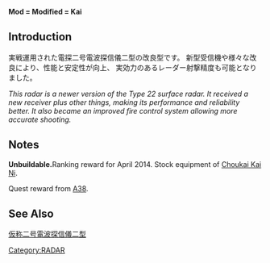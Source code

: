 {{Template:Equipmentinfo
|name = Type 22 Surface RADAR Kai 4
|id = 88
|japanesename = 22号対水上電探改四
|icon = {{Radar}}
|type = Small Radar
|effect = {{Hit}}+8, {{LOS}}+5, {{ASW}}+2
|scrap = {{Steel}}16, {{Bauxite}}16
|image = <gallery type="slideshow" widths="360px" position="center" hideaddbutton="true">
Equipment88-1.png
Equipment88-2.png
Equipment88-3.png
Equipment88-4.png
</gallery>
|DD = lime
|LC = lime
|CL = lime
|CLT = lime
|CA = lime
|CAV = lime
|BB = lime
|BBV = lime
|FASTBB = lime
|AV = lime
|CVL = lime
|CV = lime
|AS = lime
|AR = lime}}

'''Mod = Modified = Kai'''
==Introduction==
実戦運用された電探二号電波探信儀二型の改良型です。
新型受信機や様々な改良により、性能と安定性が向上、
実効力のあるレーダー射撃精度も可能となりました。

''This radar is a newer version of the Type 22 surface radar. It received a new receiver plus other things, making its performance and reliability better. It also became an improved fire control system allowing more accurate shooting.''
==Notes==
'''Unbuildable. '''Ranking reward for April 2014. Stock equipment of [[Choukai|Choukai Kai Ni]].

Quest reward from [[Quests#A38|A38]].

==See Also==
[[wikipedia:ja:仮称二号電波探信儀二型|仮称二号電波探信儀二型]]
{{Equipmentlist}}

[[Category:RADAR]]